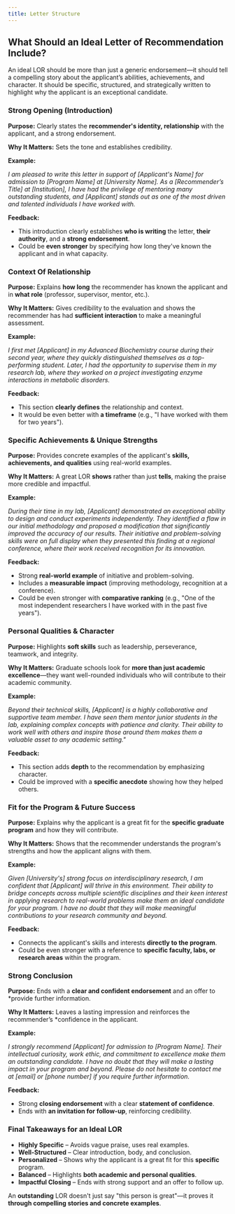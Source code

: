 ```yaml
---
title: Letter Structure
---
```


## What Should an Ideal Letter of Recommendation Include?

An ideal LOR should be more than just a generic endorsement—it should tell a
compelling story about the applicant’s abilities, achievements, and character.
It should be specific, structured, and strategically written to highlight why
the applicant is an exceptional candidate.

### Strong Opening (Introduction)

**Purpose:** Clearly states the **recommender's identity, relationship** with
the applicant, and a strong endorsement.

**Why It Matters:** Sets the tone and establishes credibility.

**Example:**

_I am pleased to write this letter in support of [Applicant's Name] for
admission to [Program Name] at [University Name]. As a [Recommender’s Title] at
[Institution], I have had the privilege of mentoring many outstanding students,
and [Applicant] stands out as one of the most driven and talented individuals I
have worked with._

**Feedback:**

- This introduction clearly establishes **who is writing** the letter, **their
  authority**, and a **strong endorsement**.
- Could be **even stronger** by specifying how long they've known the applicant
  and in what capacity.

### Context Of Relationship

**Purpose:** Explains **how long** the recommender has known the applicant and
in **what role** (professor, supervisor, mentor, etc.).

**Why It Matters:** Gives credibility to the evaluation and shows the
recommender has had **sufficient interaction** to make a meaningful assessment.

**Example:**

_I first met [Applicant] in my Advanced Biochemistry course during their second
year, where they quickly distinguished themselves as a top-performing student.
Later, I had the opportunity to supervise them in my research lab, where they
worked on a project investigating enzyme interactions in metabolic disorders._

**Feedback:**

- This section **clearly defines** the relationship and context.
- It would be even better with **a timeframe** (e.g., "I have worked with them
  for two years").

### Specific Achievements & Unique Strengths

**Purpose:** Provides concrete examples of the applicant's **skills,
achievements, and qualities** using real-world examples.

**Why It Matters:** A great LOR **shows** rather than just **tells**, making the
praise more credible and impactful.

**Example:**

_During their time in my lab, [Applicant] demonstrated an exceptional ability
to design and conduct experiments independently. They identified a flaw in our
initial methodology and proposed a modification that significantly improved the
accuracy of our results. Their initiative and problem-solving skills were on
full display when they presented this finding at a regional conference, where
their work received recognition for its innovation._

**Feedback:**

- Strong **real-world example** of initiative and problem-solving.
- Includes a **measurable impact** (improving methodology, recognition at a
  conference).
- Could be even stronger with **comparative ranking** (e.g., "One of the most
  independent researchers I have worked with in the past five years").

### Personal Qualities & Character

**Purpose:** Highlights **soft skills** such as leadership, perseverance,
teamwork, and integrity.

**Why It Matters:** Graduate schools look for **more than just academic
excellence**—they want well-rounded individuals who will contribute to their
academic community.

**Example:**

_Beyond their technical skills, [Applicant] is a highly collaborative and
supportive team member. I have seen them mentor junior students in the lab,
explaining complex concepts with patience and clarity. Their ability to work
well with others and inspire those around them makes them a valuable asset to
any academic setting."_

**Feedback:**

- This section adds **depth** to the recommendation by emphasizing character.
- Could be improved with a **specific anecdote** showing how they helped others.

### Fit for the Program & Future Success

**Purpose:** Explains why the applicant is a great fit for the **specific
graduate program** and how they will contribute.

**Why It Matters:** Shows that the recommender understands the program's
strengths and how the applicant aligns with them.

**Example:**

_Given [University's] strong focus on interdisciplinary research, I am
confident that [Applicant] will thrive in this environment. Their ability to
bridge concepts across multiple scientific disciplines and their keen interest
in applying research to real-world problems make them an ideal candidate for
your program. I have no doubt that they will make meaningful contributions to
your research community and beyond._

**Feedback:**

- Connects the applicant's skills and interests **directly to the program**.
- Could be even stronger with a reference to **specific faculty, labs, or
  research areas** within the program.

### Strong Conclusion

**Purpose:** Ends with a **clear and confident endorsement** and an offer to
\*provide further information.

**Why It Matters:** Leaves a lasting impression and reinforces the recommender’s
\*confidence in the applicant.

**Example:**

_I strongly recommend [Applicant] for admission to [Program Name]. Their
intellectual curiosity, work ethic, and commitment to excellence make them an
outstanding candidate. I have no doubt that they will make a lasting impact in
your program and beyond. Please do not hesitate to contact me at [email] or
[phone number] if you require further information._

**Feedback:**

- Strong **closing endorsement** with a clear **statement of confidence**.
- Ends with **an invitation for follow-up**, reinforcing credibility.

### Final Takeaways for an Ideal LOR

- **Highly Specific** – Avoids vague praise, uses real examples.
- **Well-Structured** – Clear introduction, body, and conclusion.
- **Personalized** – Shows why the applicant is a great fit for this **specific** program.
- **Balanced** – Highlights **both academic and personal qualities**.
- **Impactful Closing** – Ends with strong support and an offer to follow up.

An **outstanding** LOR doesn't just say "this person is great"—it proves it
**through compelling stories and concrete examples**.
